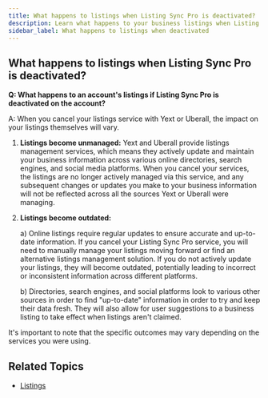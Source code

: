 ```yaml
---
title: What happens to listings when Listing Sync Pro is deactivated?
description: Learn what happens to your business listings when Listing Sync Pro is deactivated on your account.
sidebar_label: What happens to listings when deactivated
---
```


## What happens to listings when Listing Sync Pro is deactivated?

**Q: What happens to an account's listings if Listing Sync Pro is deactivated on the account?**

A: When you cancel your listings service with Yext or Uberall, the impact on your listings themselves will vary.

1. **Listings become unmanaged:** Yext and Uberall provide listings management services, which means they actively update and maintain your business information across various online directories, search engines, and social media platforms. When you cancel your services, the listings are no longer actively managed via this service, and any subsequent changes or updates you make to your business information will not be reflected across all the sources Yext or Uberall were managing.

2. **Listings become outdated:**

   a) Online listings require regular updates to ensure accurate and up-to-date information. If you cancel your Listing Sync Pro service, you will need to manually manage your listings moving forward or find an alternative listings management solution. If you do not actively update your listings, they will become outdated, potentially leading to incorrect or inconsistent information across different platforms.

   b) Directories, search engines, and social platforms look to various other sources in order to find "up-to-date" information in order to try and keep their data fresh. They will also allow for user suggestions to a business listing to take effect when listings aren't claimed.

It's important to note that the specific outcomes may vary depending on the services you were using.

## Related Topics

- [Listings](/tags/listings)
